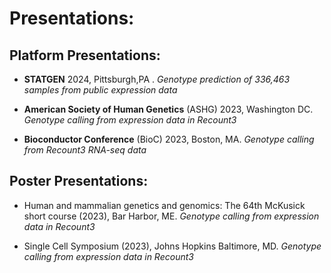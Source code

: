 # Presentations:

## Platform Presentations:

-   **STATGEN** 2024, Pittsburgh,PA . *Genotype prediction of 336,463 samples from public expression data*

-   **American Society of Human Genetics** (ASHG) 2023, Washington DC. *Genotype calling from expression data in Recount3*

-   **Bioconductor Conference** (BioC) 2023, Boston, MA. *Genotype calling from Recount3 RNA-seq data*

## Poster Presentations:

-   Human and mammalian genetics and genomics: The 64th McKusick short course (2023), Bar Harbor, ME. *Genotype calling from expression data in Recount3*

-   Single Cell Symposium (2023), Johns Hopkins Baltimore, MD. *Genotype calling from expression data in Recount3*
